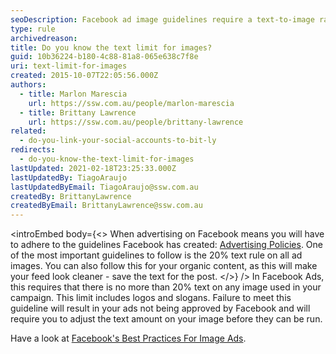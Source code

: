 ```yaml
---
seoDescription: Facebook ad image guidelines require a text-to-image ratio of no more than 20% to ensure a clean and engaging user experience.
type: rule
archivedreason:
title: Do you know the text limit for images?
guid: 10b36224-b180-4c88-81a8-065e638c7f8e
uri: text-limit-for-images
created: 2015-10-07T22:05:56.000Z
authors:
  - title: Marlon Marescia
    url: https://ssw.com.au/people/marlon-marescia
  - title: Brittany Lawrence
    url: https://ssw.com.au/people/brittany-lawrence
related:
  - do-you-link-your-social-accounts-to-bit-ly
redirects:
  - do-you-know-the-text-limit-for-images
lastUpdated: 2021-02-18T23:25:33.000Z
lastUpdatedBy: TiagoAraujo
lastUpdatedByEmail: TiagoAraujo@ssw.com.au
createdBy: BrittanyLawrence
createdByEmail: BrittanyLawrence@ssw.com.au
---
```


<introEmbed
  body={<>
When advertising on Facebook means you will have to adhere to the guidelines Facebook has created: [Advertising Policies](https://www.facebook.com/policies/ads/). One of the most important guidelines to follow is the 20% text rule on all ad images. You can also follow this for your organic content, as this will make your feed look cleaner - save the text for the post.
  </>}
/>
In Facebook Ads, this requires that there is no more than 20% text on any image used in your campaign. This limit includes logos and slogans. Failure to meet this guideline will result in your ads not being approved by Facebook and will require you to adjust the text amount on your image before they can be run.

Have a look at [Facebook's Best Practices For Image Ads](https://www.facebook.com/business/help/388369961318508?id=1240182842783684).
